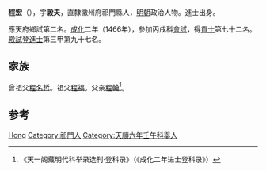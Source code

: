 '''程宏'''（{{bd|1430年||？}}），字'''毅夫'''，直隸徽州府祁門縣人，[[明朝|明朝]]政治人物。進士出身。

應天府鄉試第二名。[[成化|成化]]二年（1466年），參加丙戌科[[會試|會試]]，得[[貢士|貢士]]第七十二名。[[殿試|殿試]]登[[進士|進士]]第三甲第九十七名。

== 家族 ==
曾祖父[[程名哲|程名哲]]。祖父[[程福|程福]]。父亲[[程翰|程翰]]<ref>《天一阁藏明代科举录选刊·登科录》（《成化二年进士登科录》）</ref>。

== 参考 ==
{{reflist}}

{{明朝人物小作品}}
{{成化二年丙戌科殿試金榜}}

{{Authority control}}
{{DEFAULTSORT:Cheng程}}
[[Category:程姓|Hong]]
[[Category:祁門人|Category:祁門人]]
[[Category:天順六年壬午科舉人|Category:天順六年壬午科舉人]]